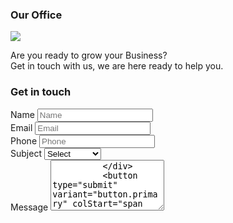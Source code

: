 <section py="8|12|16|24">
  <div variant="container">
    <Grid col="1|2" gap="8|12|16">
      <div>
        <h3 variant="heading.h3" mt="0" mb="6">
          Our Office
        </h3>
        <Image src="placeholder.jpg" />
        <p>
          Are you ready to grow your Business? <br /> Get in touch with us, we
          are here ready to help you.
        </p>
      </div>
      <div>
        <h3 variant="heading.h3" mt="0" mb="6">
          Get in touch
        </h3>
        <form
          display="grid"
          col="1|repeat(2, auto)"
          gap="4"
          mt="4"
          w="full|auto"
        >
          <div>
            <VisuallyHidden>
              <label htmlFor="form-02-name">Name</label>
            </VisuallyHidden>
            <input
              variant="input"
              type="text"
              id="form-02-name"
              name="name"
              placeholder="Name"
            />
          </div>
          <div>
            <VisuallyHidden>
              <label htmlFor="form-02-email">Email</label>
            </VisuallyHidden>
            <input
              variant="input"
              type="email"
              id="form-02-email"
              name="email"
              placeholder="Email"
            />
          </div>
          <div>
            <VisuallyHidden>
              <label htmlFor="form-02-phone">Phone</label>
            </VisuallyHidden>
            <input
              variant="input"
              type="tel"
              id="form-02-phone"
              name="phone"
              placeholder="Phone"
            />
          </div>
          <div>
            <VisuallyHidden>
              <label htmlFor="form-02-subject">Subject</label>
            </VisuallyHidden>
            <select variant="select" id="form-02-subject" name="subject">
              <option value="">Select</option>
              <option value="one">Option One</option>
              <option value="two">Option Two</option>
            </select>
          </div>
          <div colStart="span 2">
            <VisuallyHidden>
              <label htmlFor="form-02-message">Message</label>
            </VisuallyHidden>
            <textarea
              variant="textarea"
              placeholder="Message"
              id="form-02-message"
              name="message"
              rows="5"
            />
          </div>
          <button type="submit" variant="button.primary" colStart="span 2">
            Send message
          </button>
        </form>
        <Flexbox mt="4" fontSize="md" justifyContent="center">
          <Icon name="help-circle" mr="2" size="5" /> Are you an existing
          client?{" "}
          <a href="#" ml="1">
            Talk to us.
          </a>
        </Flexbox>
      </div>
    </Grid>
  </div>
</section>
